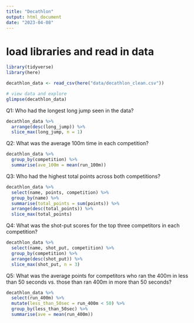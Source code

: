 ```yaml
---
title: "Decathlon"
output: html_document
date: "2023-04-08"
---
```


# load libraries and read in data
```r
library(tidyverse)
library(here)
```

```r
decathlon_data <- read_csv(here("data/decathlon_clean.csv"))
```
```r
# view data and explore
glimpse(decathlon_data)
```

Q1: Who had the longest long jump seen in the data?

```r
decathlon_data %>%
  arrange(desc(long_jump)) %>%
  slice_max(long_jump, n = 1)
```

Q2: What was the average 100m time in each competition?

```r
decathlon_data %>% 
  group_by(competition) %>% 
  summarise(ave_100m = mean(run_100m))
```


Q3: Who had the highest total points across both competitions?
```r
decathlon_data %>%
  select(name, points, competition) %>% 
  group_by(name) %>% 
  summarise(total_points = sum(points)) %>% 
  arrange(desc(total_points)) %>% 
  slice_max(total_points)

```

Q4: What was the shot-put scores for the top three competitors in each competition?

```r
decathlon_data %>% 
  select(name, shot_put, competition) %>% 
  group_by(competition) %>% 
  arrange(desc(shot_put)) %>% 
  slice_max(shot_put, n = 3)

```

Q5: What was the average points for competitors who ran the 400m in less than 50 seconds vs. those than ran 400m in more than 50 seconds?

```r
decathlon_data %>% 
  select(run_400m) %>% 
  mutate(less_than_50sec = run_400m < 50) %>% 
  group_by(less_than_50sec) %>% 
  summarise(ave = mean(run_400m))
```



